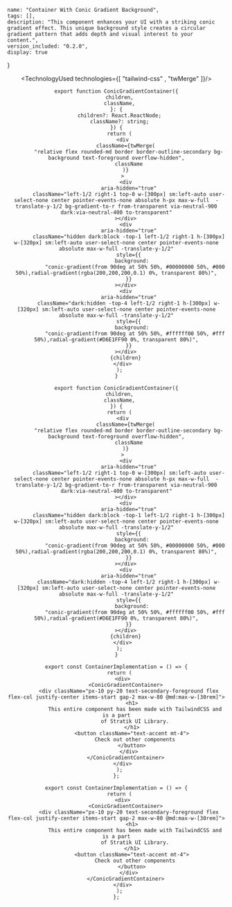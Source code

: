 
    name: "Container With Conic Gradient Background",
    tags: [],
    description: "This component enhances your UI with a striking conic gradient effect. This unique background style creates a circular gradient pattern that adds depth and visual interest to your content.",
    version_included: "0.2.0",
    display: true
}

<Wrapper>

<ImportsWrapper>

</ImportsWrapper>

<Header />
<Preview> 

<Display>
    <ContainerImplementation/>
</Display>


</Preview>

<Implementation>


<TechnologyUsed technologies={[ "tailwind-css" , "twMerge" ]}/>
<CodeBlock> 
```tsx|Container
export function ConicGradientContainer({
  children,
  className,
}: {
  children?: React.ReactNode;
  className?: string;
}) {
  return (
    <div
      className={twMerge(
        "relative flex rounded-md border border-outline-secondary bg-background text-foreground overflow-hidden",
        className
      )}
    >
      <div
        aria-hidden="true"
        className="left-1/2 right-1 top-0 w-[300px] sm:left-auto user-select-none center pointer-events-none absolute h-px max-w-full  -translate-y-1/2 bg-gradient-to-r from-transparent via-neutral-900 dark:via-neutral-400 to-transparent"
      ></div>
      <div
        aria-hidden="true"
        className="hidden dark:block -top-1 left-1/2 right-1 h-[300px] w-[320px] sm:left-auto user-select-none center pointer-events-none absolute max-w-full -translate-y-1/2"
        style={{
          background:
            "conic-gradient(from 90deg at 50% 50%, #00000000 50%, #000 50%),radial-gradient(rgba(200,200,200,0.1) 0%, transparent 80%)",
        }}
      ></div>
      <div
        aria-hidden="true"
        className="dark:hidden -top-4 left-1/2 right-1 h-[300px] w-[320px] sm:left-auto user-select-none center pointer-events-none absolute max-w-full -translate-y-1/2"
        style={{
          background:
            "conic-gradient(from 90deg at 50% 50%, #ffffff00 50%, #fff 50%),radial-gradient(#D6E1FF90 0%, transparent 80%)",
        }}
      ></div>
      {children}
    </div>
  );
}
```
```jsx|Container
export function ConicGradientContainer({
  children,
  className,
}) {
  return (
    <div
      className={twMerge(
        "relative flex rounded-md border border-outline-secondary bg-background text-foreground overflow-hidden",
        className
      )}
    >
      <div
        aria-hidden="true"
        className="left-1/2 right-1 top-0 w-[300px] sm:left-auto user-select-none center pointer-events-none absolute h-px max-w-full  -translate-y-1/2 bg-gradient-to-r from-transparent via-neutral-900 dark:via-neutral-400 to-transparent"
      ></div>
      <div
        aria-hidden="true"
        className="hidden dark:block -top-1 left-1/2 right-1 h-[300px] w-[320px] sm:left-auto user-select-none center pointer-events-none absolute max-w-full -translate-y-1/2"
        style={{
          background:
            "conic-gradient(from 90deg at 50% 50%, #00000000 50%, #000 50%),radial-gradient(rgba(200,200,200,0.1) 0%, transparent 80%)",
        }}
      ></div>
      <div
        aria-hidden="true"
        className="dark:hidden -top-4 left-1/2 right-1 h-[300px] w-[320px] sm:left-auto user-select-none center pointer-events-none absolute max-w-full -translate-y-1/2"
        style={{
          background:
            "conic-gradient(from 90deg at 50% 50%, #ffffff00 50%, #fff 50%),radial-gradient(#D6E1FF90 0%, transparent 80%)",
        }}
      ></div>
      {children}
    </div>
  );
}
```

```tsx|Implementation
export const ContainerImplementation = () => {
  return (
    <div>
      <ConicGradientContainer>
        <div className="px-10 py-20 text-secondary-foreground flex flex-col justify-center items-start gap-2 max-w-80 @md:max-w-[30rem]">
          <h1>
            This entire component has been made with TailwindCSS and is a part
            of Stratik UI Library.
          </h1>
          <button className="text-accent mt-4">
            Check out other components
          </button>
        </div>
      </ConicGradientContainer>
    </div>
  );
};
```
```jsx|Implementation
export const ContainerImplementation = () => {
  return (
    <div>
      <ConicGradientContainer>
        <div className="px-10 py-20 text-secondary-foreground flex flex-col justify-center items-start gap-2 max-w-80 @md:max-w-[30rem]">
          <h1>
            This entire component has been made with TailwindCSS and is a part
            of Stratik UI Library.
          </h1>
          <button className="text-accent mt-4">
            Check out other components
          </button>
        </div>
      </ConicGradientContainer>
    </div>
  );
};
```
</CodeBlock>

</Implementation>
</Wrapper>